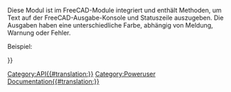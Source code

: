 <languages/>
{{VeryImportantMessage|(October 2019) Diese Seite nicht bearbeiten. Die Informationen sind unvollständig und veraltet. Zur neuesten API siehe [https://freecad.org/api autogenerated API documentation] (engl.) oder erstelle selbst die Dokumentation, siehe [[Source documentation/de|Quellendokumentation]].}}

Diese Modul ist im FreeCAD-Module integriert und enthält Methoden, um Text auf der FreeCAD-Ausgabe-Konsole und Statuszeile auszugeben. Die Ausgaben haben eine unterschiedliche Farbe, abhängig von Meldung, Warnung oder Fehler. 

Beispiel:
{{Code|code=
import FreeCAD
FreeCAD.Console.PrintMessage("Hello World!\n")
}}


<div lang="en" dir="ltr" class="mw-content-ltr">
{{APIFunction|GetStatus|"Log" or "Msg" or "Wrn" or "Err"|Get the status for either Log, Msg, Wrn or Error for an observer|a status string.}}
{{APIFunction|PrintError|string|Prints an error message to the output|nothing}}
{{APIFunction|PrintLog|string|Prints a log message to the output|nothing}}
{{APIFunction|PrintMessage|string|Prints a message to the output|nothing}}
{{APIFunction|PrintWarning|string|Prints a warning to the output|nothing}}
{{APIFunction|SetStatus|string|Set the stats for either Log, Msg, Wrn or Error for an observer| }}
</div>

{{Userdocnavi{{#translation:}}}}
[[Category:API{{#translation:}}]]
[[Category:Poweruser Documentation{{#translation:}}]]
{{clear}}